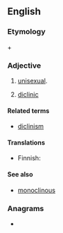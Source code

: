 ==English==

===Etymology===
{{der|en|grc|||asunder}} + {{m|grc|||bed}}

===Adjective===
{{en-adj|-}}

# {{lb|en|botany|dated}} [[unisexual]].
# {{lb|en|crystallography}} [[diclinic]]

====Related terms====
* [[diclinism]]

====Translations====
{{trans-top|having stamens and pistils in different flowers}}
* Finnish: {{t+|fi|yksineuvoinen}}
{{trans-mid}}
{{trans-bottom}}

====See also====
* [[monoclinous]]

===Anagrams===
* {{anagrams|en|a=cdiilnosu|oculinids}}